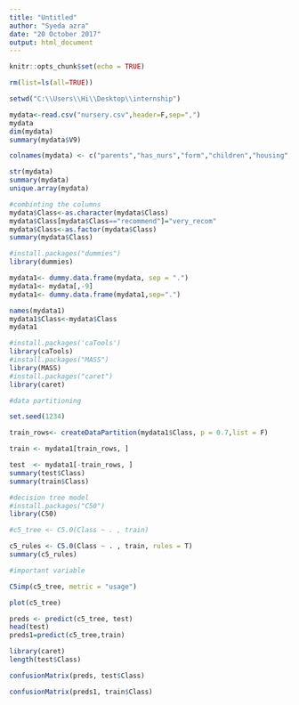 ---
title: "Untitled"
author: "Syeda azra"
date: "20 October 2017"
output: html_document
---

```{r setup, include=FALSE}
knitr::opts_chunk$set(echo = TRUE)
```

```{r}
rm(list=ls(all=TRUE))

setwd("C:\\Users\\Hi\\Desktop\\internship")

mydata<-read.csv("nursery.csv",header=F,sep=",")
mydata
dim(mydata)
summary(mydata$V9)

```


```{r}
colnames(mydata) <- c("parents","has_nurs","form","children","housing","finance","social","health","Class")

str(mydata)
summary(mydata)
unique.array(mydata)

```

```{r}
#combinting the columns
mydata$Class<-as.character(mydata$Class)
mydata$Class[mydata$Class=="recommend"]="very_recom"
mydata$Class<-as.factor(mydata$Class)
summary(mydata$Class)

```

```{r}
#install.packages("dummies")
library(dummies)

mydata1<- dummy.data.frame(mydata, sep = ".")
mydata1<- mydata[,-9]
mydata1<- dummy.data.frame(mydata1,sep=".")

names(mydata1)
mydata1$Class<-mydata$Class
mydata1

```

```{r}

#install.packages('caTools')
library(caTools)
#install.packages("MASS")
library(MASS)
#install.packages("caret")
library(caret)

```

```{r}
#data partitioning

set.seed(1234)

train_rows<- createDataPartition(mydata1$Class, p = 0.7,list = F)

train <- mydata1[train_rows, ]

test  <- mydata1[-train_rows, ]
summary(test$Class)
summary(train$Class)

```

```{r}
#decision tree model
#install.packages("C50")
library(C50)

#c5_tree <- C5.0(Class ~ . , train)

c5_rules <- C5.0(Class ~ . , train, rules = T)
summary(c5_rules)

```

```{r}
#important variable

C5imp(c5_tree, metric = "usage")
```

```{r}
plot(c5_tree)
```


```{r}
preds <- predict(c5_tree, test)
head(test)
preds1=predict(c5_tree,train)
```

```{r}
library(caret)
length(test$Class)

confusionMatrix(preds, test$Class)

confusionMatrix(preds1, train$Class)
```

